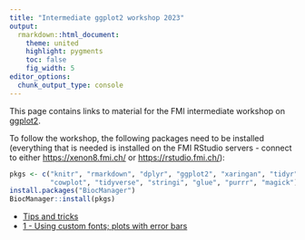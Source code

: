 ```yaml
---
title: "Intermediate ggplot2 workshop 2023"
output:
  rmarkdown::html_document:
    theme: united
    highlight: pygments
    toc: false
    fig_width: 5
editor_options: 
  chunk_output_type: console
---
```


This page contains links to material for the FMI intermediate workshop on [ggplot2](https://ggplot2.tidyverse.org/).

To follow the workshop, the following packages need to be installed (everything 
that is needed is installed on the FMI RStudio servers - connect to either 
[https://xenon8.fmi.ch/](https://xenon8.fmi.ch/) or [https://rstudio.fmi.ch/](https://rstudio.fmi.ch/)):

```r
pkgs <- c("knitr", "rmarkdown", "dplyr", "ggplot2", "xaringan", "tidyr", "MASS",
          "cowplot", "tidyverse", "stringi", "glue", "purrr", "magick")
install.packages("BiocManager")
BiocManager::install(pkgs)
```


* [Tips and tricks](https://fmicompbio.github.io/intermediate_ggplot2_FMI2023/intermediate_ggplot2.html)
* [1 - Using custom fonts; plots with error bars](https://fmicompbio.github.io/intermediate_ggplot2_FMI2023/1_fonts_errbars.html)